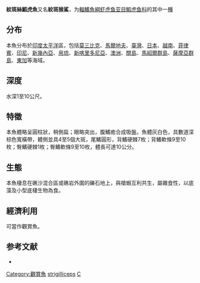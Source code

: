 {{Speciesbox
| taxon = Cryptocentrus strigilliceps
| status = NE
| status_system = IUCN3.1
| image = Cryptocentrus strigilliceps (Target shrimpgoby) and Alpheus rapicida (Snapping shrimp).jpg
| binomial_authority = [[Jordan|Jordan]] & [[Seale|Seale]], 1906
| synonyms = *''Mars strigilliceps''<br /><small>Jordan & Seale, 1906</small>
}}

'''紋斑絲鰕虎魚'''又名'''紋斑猴鯊'''，为[[輻鰭魚綱|輻鰭魚綱]][[虾虎鱼亚目|虾虎鱼亚目]][[鰕虎鱼科|鰕虎鱼科]]的其中一[[種|種]]

==分布==
本魚分布於[[印度|印度]][[太平洋|太平洋]]區，包括[[莫三比克|莫三比克]]、[[馬爾地夫|馬爾地夫]]、[[臺灣|臺灣]]、[[日本|日本]]、[[越南|越南]]、[[菲律賓|菲律賓]]、[[印尼|印尼]]、[[新幾內亞|新幾內亞]]、[[帛琉|帛琉]]、[[新喀里多尼亞|新喀里多尼亞]]、[[澳洲|澳洲]]、[[關島|關島]]、[[馬紹爾群島|馬紹爾群島]]、[[薩摩亞群島|薩摩亞群島]]、[[東加|東加]]等海域。

==深度==
水深1至10公尺。

==特徵==
本魚體略呈圓柱狀，稍側扁；眼略突出，腹鰭癒合成吸盤。魚體灰白色，具數道深棕色寬橫帶，體側並具4至5個大斑，尾鰭圓形，背鰭硬棘7枚；背鰭軟條9至10枚；臀鰭硬棘1枚；臀鰭軟條9至10枚，體長可達10公分。

==生態==
本魚棲息在礁沙混合區或礁岩外圍的礫石地上，與槍蝦互利共生，屬雜食性，以底藻及小型底棲生物為食。

==經濟利用==
可當作觀賞魚。

== 参考文献 ==
*{{FishBase_species|genus=Cryptocentrus|species=strigilliceps|year=2011|month=12}}

{{Taxonbar}}

[[Category:觀賞魚|Category:觀賞魚]]
[[Category:絲鰕虎魚属|strigilliceps]]
[[Category:1906年描述的魚類|C]]